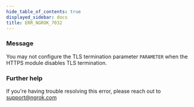```yaml
---
hide_table_of_contents: true
displayed_sidebar: docs
title: ERR_NGROK_7032
---
```


### Message

You may not configure the TLS termination parameter `PARAMETER` when the HTTPS module disables TLS termination.

### Further help

If you're having trouble resolving this error, please reach out to [support@ngrok.com](mailto:support@ngrok.com?subject=Help%20with%20ERR_NGROK_7032)
